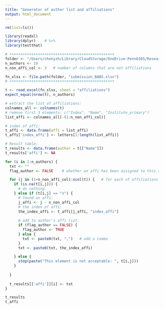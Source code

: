 ```yaml
---
title: "Generator of author list and affiliations"
output: html_document
---
```


```r
rm(list=ls())

library(readxl)
library(dplyr)    # %>%
library(testthat)
```

```r
# ++++++++++++++++++++++++++++++++++++++++++++++++
folder <- "/Users/chenyzh/Library/CloudStorage/OneDrive-PennO365/Research/SatterthwaiteLab/babs/paper"
n_authors <- 19
n_non_affi_col <- 3   # number of columns that are not affiliations

fn_xlsx <- file.path(folder, "submission_BABS.xlsx")
# ++++++++++++++++++++++++++++++++++++++++++++++++
```

```r
t <- read_excel(fn_xlsx, sheet = "affiliations")
expect_equal(nrow(t), n_authors)

# extract the list of affiliations:
colnames_all <- colnames(t)
# remove first 3 elements: c("Index", "Name", "Institute_primary")
list_affi <- colnames_all[-(1:n_non_affi_col)]

# index of affi:
t_affi <- data.frame(affi = list_affi)
t_affi['index_affi'] <- letters[1:length(list_affi)]

# Result table:
t_results <- data.frame(author = t[["Name"]])
t_results['affi'] <- NA

for (i in 1:n_authors) {
  txt <- ""
  flag_author <- FALSE    # whether an affi has been assigned to this author

  for (j in (1+n_non_affi_col):ncol(t)) {   # for each of affiliations
    if (is.na(t[i,j])) {
      # do nothing
    } else if (t[i,j] == "x") {
      # found an affi:
      j_affi <- j - n_non_affi_col
      # the index of affi:
      the_index_affi <- t_affi[j_affi, "index_affi"]
      
      # add to author's affi list:
      if (flag_author == FALSE) {
        flag_author <- TRUE
      } else {
        txt <- paste0(txt, ",")   # add a comma
      }
      txt <- paste0(txt, the_index_affi)

    } else {
      stop(paste("This element is not acceptable: ", t[i,j]))
    }
  
  }
  
  t_results[['affi']][i] <- txt
}

```

```r
t_results
t_affi
```